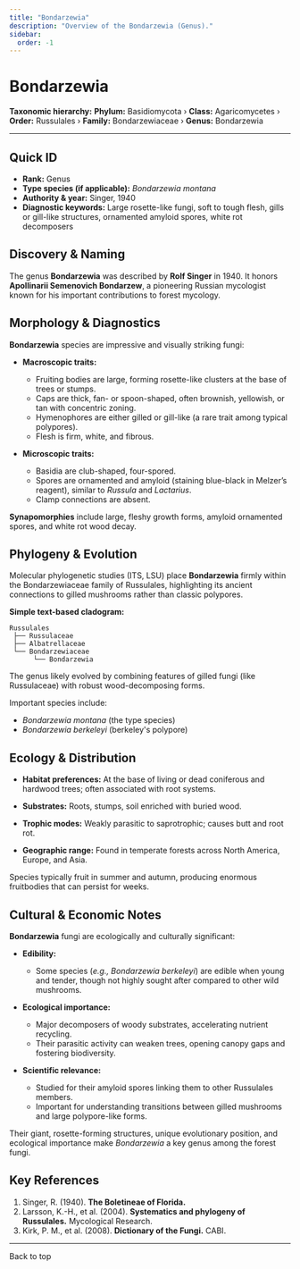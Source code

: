 ```yaml
---
title: "Bondarzewia"
description: "Overview of the Bondarzewia (Genus)."
sidebar:
  order: -1
---
```



# Bondarzewia <Badge variant="note" text="Genus" />

**Taxonomic hierarchy:** **Phylum:** Basidiomycota › **Class:** Agaricomycetes › **Order:** Russulales › **Family:** Bondarzewiaceae › **Genus:** Bondarzewia

---

## Quick ID
* **Rank:** Genus  
* **Type species (if applicable):** _Bondarzewia montana_  
* **Authority & year:** Singer, 1940  
* **Diagnostic keywords:** Large rosette-like fungi, soft to tough flesh, gills or gill-like structures, ornamented amyloid spores, white rot decomposers  

## Discovery & Naming
The genus **Bondarzewia** was described by **Rolf Singer** in 1940. It honors **Apollinarii Semenovich Bondarzew**, a pioneering Russian mycologist known for his important contributions to forest mycology.

## Morphology & Diagnostics
**Bondarzewia** species are impressive and visually striking fungi:

- **Macroscopic traits:**
  - Fruiting bodies are large, forming rosette-like clusters at the base of trees or stumps.
  - Caps are thick, fan- or spoon-shaped, often brownish, yellowish, or tan with concentric zoning.
  - Hymenophores are either gilled or gill-like (a rare trait among typical polypores).
  - Flesh is firm, white, and fibrous.

- **Microscopic traits:**
  - Basidia are club-shaped, four-spored.
  - Spores are ornamented and amyloid (staining blue-black in Melzer’s reagent), similar to _Russula_ and _Lactarius_.
  - Clamp connections are absent.

**Synapomorphies** include large, fleshy growth forms, amyloid ornamented spores, and white rot wood decay.

## Phylogeny & Evolution
Molecular phylogenetic studies (ITS, LSU) place **Bondarzewia** firmly within the Bondarzewiaceae family of Russulales, highlighting its ancient connections to gilled mushrooms rather than classic polypores.

**Simple text-based cladogram:**
```
Russulales
 ├── Russulaceae
 ├── Albatrellaceae
 └── Bondarzewiaceae
      └── Bondarzewia
```
The genus likely evolved by combining features of gilled fungi (like Russulaceae) with robust wood-decomposing forms.

Important species include:

- _Bondarzewia montana_ (the type species)
- _Bondarzewia berkeleyi_ (berkeley's polypore)

## Ecology & Distribution
- **Habitat preferences:** At the base of living or dead coniferous and hardwood trees; often associated with root systems.
- **Substrates:** Roots, stumps, soil enriched with buried wood.
- **Trophic modes:** Weakly parasitic to saprotrophic; causes butt and root rot.

- **Geographic range:** Found in temperate forests across North America, Europe, and Asia.

Species typically fruit in summer and autumn, producing enormous fruitbodies that can persist for weeks.

## Cultural & Economic Notes
**Bondarzewia** fungi are ecologically and culturally significant:

- **Edibility:**
  - Some species (_e.g., Bondarzewia berkeleyi_) are edible when young and tender, though not highly sought after compared to other wild mushrooms.

- **Ecological importance:**
  - Major decomposers of woody substrates, accelerating nutrient recycling.
  - Their parasitic activity can weaken trees, opening canopy gaps and fostering biodiversity.

- **Scientific relevance:**
  - Studied for their amyloid spores linking them to other Russulales members.
  - Important for understanding transitions between gilled mushrooms and large polypore-like forms.

Their giant, rosette-forming structures, unique evolutionary position, and ecological importance make _Bondarzewia_ a key genus among the forest fungi.

## Key References
1. Singer, R. (1940). **The Boletineae of Florida.**  
2. Larsson, K.-H., et al. (2004). **Systematics and phylogeny of Russulales.** Mycological Research.  
3. Kirk, P. M., et al. (2008). **Dictionary of the Fungi.** CABI.

---

<LinkButton href="#top" variant="minimal" icon="arrow-up">
  Back to top
</LinkButton>
